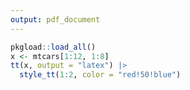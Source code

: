 ```yaml
---
output: pdf_document
---
```


```r
pkgload::load_all()
x <- mtcars[1:12, 1:8]
tt(x, output = "latex") |> 
  style_tt(1:2, color = "red!50!blue")
```
